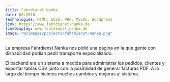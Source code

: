 ```yaml
---
title: Fahrdienst Nanka
date: 08/2016
technologies: HTML, SCSS, PHP, MySQL, Wordpress
link: https://www.fahrdienst-nanka.de
linkDisplay: www.fahrdienst-nanka.de
image: "@/images/projects/fahrdienst-nanka.png"
---
```


La empresa Fahrdienst Nanka nos pidió una página en la que gente con dishabilidad podían pedir transporte especializado.

El backend era un sistema a medida para administrar los pedidos, clientes y exportar tablas CSV junto con la posiblidad de generar facturas PDF. A lo largo del tiempo hicimos muchos cambios y mejoras al sistema.
